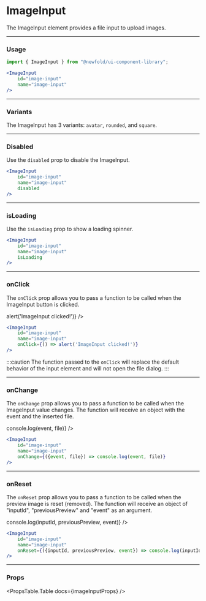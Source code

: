 
# ImageInput
The ImageInput element provides a file input to upload images.

<NewfoldRoot>
    <ImageInput
        id="image-input-1"
        name="image-input-1"
    />
</NewfoldRoot>

---
### Usage
```jsx
import { ImageInput } from "@newfold/ui-component-library";

<ImageInput
    id="image-input"
    name="image-input"
/>
```

---
### Variants
The ImageInput has 3 variants: `avatar`, `rounded`, and `square`.
<ImageInputVariants />

---
### Disabled
Use the `disabled` prop to disable the ImageInput.

<NewfoldRoot>
    <ImageInput
        id="image-input-disabled"
        name="image-input-disabled"
        disabled
    />
</NewfoldRoot>

```jsx
<ImageInput
    id="image-input"
    name="image-input"
    disabled
/>
```

---
### isLoading
Use the `isLoading` prop to show a loading spinner.

<NewfoldRoot>
    <ImageInput
        id="image-input-loading"
        name="image-input-loading"
        isLoading
    />
</NewfoldRoot>

```jsx
<ImageInput
    id="image-input"
    name="image-input"
    isLoading
/>
```

---
### onClick
The `onClick` prop allows you to pass a function to be called when the ImageInput button is clicked.

<NewfoldRoot>
    <ImageInput
        id="image-input-onclick"
        name="image-input-onclick"
        onClick={() => alert('ImageInput clicked!')}
    />
</NewfoldRoot>

```jsx
<ImageInput
    id="image-input"
    name="image-input"
    onClick={() => alert('ImageInput clicked!')}
/>
```

:::caution
The function passed to the `onClick` will replace the default behavior of the input element and will not open the file dialog.
:::

---
### onChange
The `onChange` prop allows you to pass a function to be called when the ImageInput value changes. The function will receive an object with the event and the inserted file.

<NewfoldRoot>
    <ImageInput
        id="image-input-onchange"
        name="image-input-onchange"
        onChange={({event, file}) => console.log(event, file)}
    />
</NewfoldRoot>

```jsx
<ImageInput
    id="image-input"
    name="image-input"
    onChange={({event, file}) => console.log(event, file)}
/>
```

---
### onReset
The `onReset` prop allows you to pass a function to be called when the preview image is reset (removed). The function will receive an object of "inputId", "previousPreview" and "event" as an argument.

<NewfoldRoot>
    <ImageInput
        id="image-input-onreset"
        name="image-input-onreset"
        onReset={({inputId, previousPreview, event}) => console.log(inputId, previousPreview, event)}
    />
</NewfoldRoot>

```jsx
<ImageInput
    id="image-input"
    name="image-input"
    onReset={({inputId, previousPreview, event}) => console.log(inputId, previousPreview, event)}
/>
```

---
### Props
<PropsTable.Table docs={imageInputProps} />
